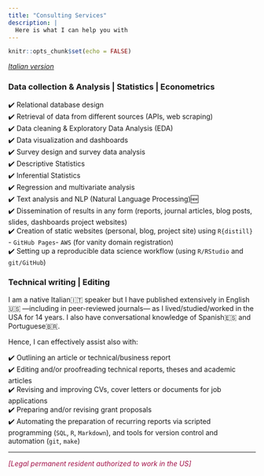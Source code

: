 ```yaml
---
title: "Consulting Services"
description: |
  Here is what I can help you with
---
```


```r
knitr::opts_chunk$set(echo = FALSE)
```


<p style="font-size:10pt">

*[Italian version](https://luisamimmi.org/Consulting_ITA.html)* 

</p>

### Data collection & Analysis \| Statistics \| Econometrics

✔️ Relational database design\
✔️ Retrieval of data from different sources (APIs, web scraping)\
✔️ Data cleaning & Exploratory Data Analysis (EDA)\
✔️ Data visualization and dashboards\
✔️ Survey design and survey data analysis\
✔️ Descriptive Statistics\
✔️ Inferential Statistics\
✔️ Regression and multivariate analysis\
✔️ Text analysis and NLP (Natural Language Processing)🆕\
✔️ Dissemination of results in any form (reports, journal articles, blog posts, slides, dashboards project websites)\
✔️ Creation of static websites (personal, blog, project site) using `R{distill}` - `GitHub Pages`- `AWS` (for vanity domain registration)\
✔️ Setting up a reproducible data science workflow (using `R/RStudio` and `git/GitHub`)

### Technical writing \| Editing

I am a native Italian🇮🇹 speaker but I have published extensively in English🇺🇸 ---including in peer-reviewed journals--- as I lived/studied/worked in the USA for 14 years. I also have conversational knowledge of Spanish🇪🇸 and Portuguese🇧🇷.

Hence, I can effectively assist also with:

✔️ Outlining an article or technical/business report\
✔️ Editing and/or proofreading technical reports, theses and academic articles\
✔️ Revising and improving CVs, cover letters or documents for job applications\
✔️ Preparing and/or revising grant proposals\
✔️ Automating the preparation of recurring reports via scripted programming (`SQL`, `R`, `Markdown`), and tools for version control and automation (`git`, `make`)
 

--- 

<p style="color:#a21048;"> _[Legal permanent resident authorized to work in the US]_ </p>


